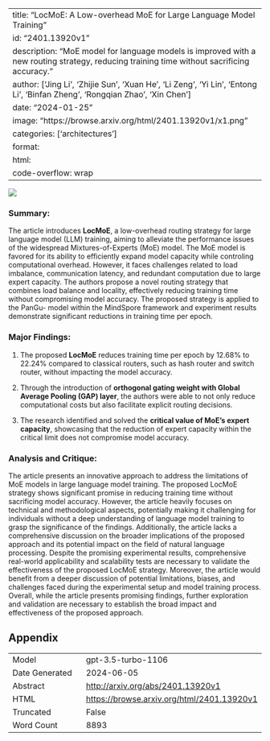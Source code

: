 
---
title: "LocMoE: A Low-overhead MoE for Large Language Model Training"
id: "2401.13920v1"
description: "MoE model for language models is improved with a new routing strategy, reducing training time without sacrificing accuracy."
author: ['Jing Li', 'Zhijie Sun', 'Xuan He', 'Li Zeng', 'Yi Lin', 'Entong Li', 'Binfan Zheng', 'Rongqian Zhao', 'Xin Chen']
date: "2024-01-25"
image: "https://browse.arxiv.org/html/2401.13920v1/x1.png"
categories: ['architectures']
format:
  html:
    code-overflow: wrap
---

![](https://browse.arxiv.org/html/2401.13920v1/x1.png)

### **Summary:**

The article introduces **LocMoE**, a low-overhead routing strategy for large language model (LLM) training, aiming to alleviate the performance issues of the widespread Mixtures-of-Experts (MoE) model. The MoE model is favored for its ability to efficiently expand model capacity while controling computational overhead. However, it faces challenges related to load imbalance, communication latency, and redundant computation due to large expert capacity. The authors propose a novel routing strategy that combines load balance and locality, effectively reducing training time without compromising model accuracy. The proposed strategy is applied to the PanGu- model within the MindSpore framework and experiment results demonstrate significant reductions in training time per epoch.

### **Major Findings:**
1. The proposed **LocMoE** reduces training time per epoch by 12.68% to 22.24% compared to classical routers, such as hash router and switch router, without impacting the model accuracy.
  
2. Through the introduction of **orthogonal gating weight with Global Average Pooling (GAP) layer**, the authors were able to not only reduce computational costs but also facilitate explicit routing decisions.

3. The research identified and solved the **critical value of MoE’s expert capacity**, showcasing that the reduction of expert capacity within the critical limit does not compromise model accuracy.

### **Analysis and Critique:**
The article presents an innovative approach to address the limitations of MoE models in large language model training. The proposed LocMoE strategy shows significant promise in reducing training time without sacrificing model accuracy. However, the article heavily focuses on technical and methodological aspects, potentially making it challenging for individuals without a deep understanding of language model training to grasp the significance of the findings. Additionally, the article lacks a comprehensive discussion on the broader implications of the proposed approach and its potential impact on the field of natural language processing. Despite the promising experimental results, comprehensive real-world applicability and scalability tests are necessary to validate the effectiveness of the proposed LocMoE strategy. Moreover, the article would benefit from a deeper discussion of potential limitations, biases, and challenges faced during the experimental setup and model training process. Overall, while the article presents promising findings, further exploration and validation are necessary to establish the broad impact and effectiveness of the proposed approach.

## Appendix

|          |          |
|----------|----------|
| Model     | gpt-3.5-turbo-1106       |
| Date Generated     | 2024-06-05       |
| Abstract | [http://arxiv.org/abs/2401.13920v1](http://arxiv.org/abs/2401.13920v1)        |
| HTML     | [https://browse.arxiv.org/html/2401.13920v1](https://browse.arxiv.org/html/2401.13920v1)       |
| Truncated       | False       |
| Word Count       | 8893       |